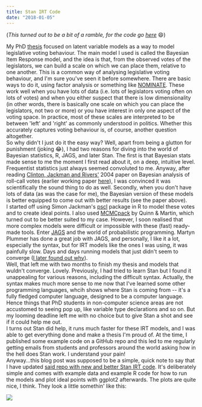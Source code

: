 ```yaml
---
title: Stan IRT Code
date: "2018-01-05"
---
```


(_This turned out to be a bit of a ramble, for the code go [here](https://github.com/RobertMyles/IRT)_ 😄)

My PhD [thesis](http://robertmylesmcdonnell.netlify.com/files/Robert_Myles_McDonnell_thesis.pdf) focused on latent variable models as a way to model legislative voting behaviour. The main model I used is called the Bayesian Item Response model, and the idea is that, from the observed votes of the legislators, we can build a scale on which we can place them, relative to one another. This is a common way of analysing legislative voting behaviour, and I'm sure you've seen it before somewhere. There are basic ways to do it, using factor analysis or something like [NOMINATE](https://legacy.voteview.com/w-nominate.htm). These work well when you have lots of data (i.e. lots of legislators voting often on lots of votes) and when you either suspect that there is low dimensionality (in other words, there is basically one scale on which you can place the legislators, not two or more) or you have interest in only one aspect of the voting space. In practice, most of these scales are interpreted to be between 'left' and 'right' as commonly understood in politics. Whether this accurately captures voting behaviour is, of course, another question altogether.  
So why didn't I just do it the easy way? Well, apart from being a glutton for punishment (joking 😂), I had two reasons for diving into the world of Bayesian statistics, R, JAGS, and later Stan. The first is that Bayesian stats made sense to me the moment I first read about it, on a deep, intuitive level. Frequentist statistics just always seemed convoluted to me. Anyway, after reading [Clinton, Jackman and Rivers'](https://www.cambridge.org/core/journals/american-political-science-review/article/the-statistical-analysis-of-roll-call-data/75DBC6645F85A764AE9E5DBF468AB813) 2004 paper on Bayesian analysis of roll-call votes (earlier working paper [here](http://www.nyu.edu/gsas/dept/politics/seminars/jackman_nemp.pdf)), I was convinced it was scientifically the sound thing to do as well. Secondly, when you don't have lots of data (as was the case for me), the Bayesian version of these models is better equipped to come out with better results (see the paper above).  
I started off using Simon Jackman's [pscl](https://github.com/atahk/pscl) package in R to model these votes and to create ideal points. I also used [MCMCpack](https://cran.r-project.org/web/packages/MCMCpack/index.html) by Quinn & Martin, which turned out to be better suited to my case. However, I soon realised that more complex models were difficult or impossible with these (fast) ready-made tools. Enter [JAGS]() and the world of probabilistic programming. Martyn Plummer has done a great job with JAGS, and personally, I like it a lot, especially the syntax, but for IRT models like the ones I was using, it was painfully slow. Days and days running models that just didn't seem to converge ([I later found out why](https://sourceforge.net/p/mcmc-jags/discussion/610037/thread/5c9e9026/)).  
Well, that left me with two months to finish my thesis and models that wuldn't converge. Lovely. Previously, I had tried to learn Stan but I found it unappealing for various reasons, including the difficult syntax. Actually, the syntax makes much more sense to me now that I've learned some other programming languages, whcih shows where Stan is coming from -- it's a fully fledged computer language, designed to be a computer language. Hence things that PhD students in non-computer science areas are not accustomed to seeing pop up, like variable type declarations and so on. But my looming deadline left me with no choice but to give Stan a shot and see if it could help me out.  
I turns out Stan did help, it runs much faster for these IRT models, and I was able to get everything done and make a thesis I'm proud of. At the time, I published some example code on a GitHub repo and this led to me regularly getting emails from students and professors around the world asking how in the hell does Stan work. I understand your pain!  
Anyway...this blog post was supposed to be a simple, quick note to say that I have updated [said repo with new and better Stan IRT code](https://github.com/RobertMyles/IRT). It's deliberately simple and comes with example data and example R code for how to run the models and plot ideal points with ggplot2 afterwards. The plots are quite nice, I think. They look a little somethin' like this:

![](https://i.imgur.com/8ADM3es.png)

